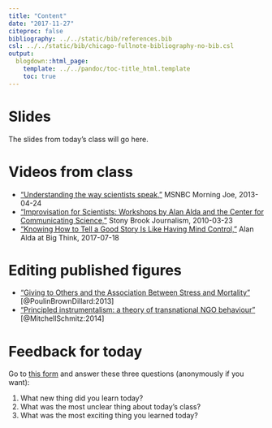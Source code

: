 ```yaml
---
title: "Content"
date: "2017-11-27"
citeproc: false
bibliography: ../../static/bib/references.bib
csl: ../../static/bib/chicago-fullnote-bibliography-no-bib.csl
output:
  blogdown::html_page:
    template: ../../pandoc/toc-title_html.template
    toc: true
---
```


# Slides

The slides from today's class will go here.


# Videos from class

- ["Understanding the way scientists speak,"](http://www.msnbc.com/morning-joe/watch/understanding-the-way-scientists-speak-27745859874) MSNBC Morning Joe, 2013-04-24
- ["Improvisation for Scientists: Workshops by Alan Alda and the Center for Communicating Science,"](https://www.youtube.com/watch?v=JtdyA7SibG8) Stony Brook Journalism, 2010-03-23
- ["Knowing How to Tell a Good Story Is Like Having Mind Control,"](https://www.youtube.com/watch?v=r4k6Gm4tlXw) Alan Alda at Big Think, 2017-07-18


# Editing published figures

- ["Giving to Others and the Association Between Stress and Mortality"](https://www.ncbi.nlm.nih.gov/pmc/articles/PMC3780662/pdf/AJPH.2012.300876.pdf) [@PoulinBrownDillard:2013]
- ["Principled instrumentalism: a theory of transnational NGO behaviour"](https://www.cambridge.org/core/services/aop-cambridge-core/content/view/4B2E14706F0B77BF98D7F4ABBF146DC3/S0260210513000387a.pdf/principled_instrumentalism_a_theory_of_transnational_ngo_behaviour.pdf) [@MitchellSchmitz:2014]


# Feedback for today

Go to [this form](https://goo.gl/forms/zIz5NpmDGn4wNxU93) and answer these three questions (anonymously if you want):

1. What new thing did you learn today?
2. What was the most unclear thing about today's class?
3. What was the most exciting thing you learned today?
